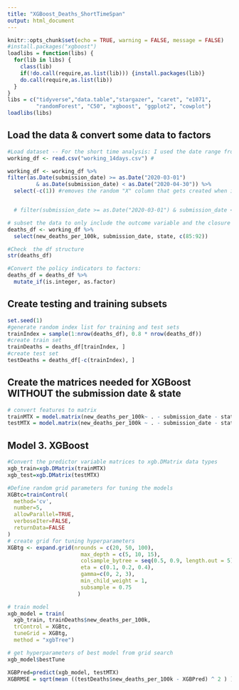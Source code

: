 ```yaml
---
title: "XGBoost_Deaths_ShortTimeSpan"
output: html_document
---
```



```r
knitr::opts_chunk$set(echo = TRUE, warning = FALSE, message = FALSE)
#install.packages("xgboost")
loadlibs = function(libs) {
  for(lib in libs) {
    class(lib)
    if(!do.call(require,as.list(lib))) {install.packages(lib)}
    do.call(require,as.list(lib))
  }
}
libs = c("tidyverse","data.table","stargazer", "caret", "e1071",
         "randomForest", "C50", "xgboost", "ggplot2", "cowplot")
loadlibs(libs)
```

## Load the data & convert some data to factors
```r
#Load dataset -- For the short time analysis: I used the date range from March 1st to April 30th (helping us to analyze for hold long the association between COVID deaths and NPI's can actually hold)
working_df <- read.csv("working_14days.csv") # 

working_df <- working_df %>% 
filter(as.Date(submission_date) >= as.Date("2020-03-01")
         & as.Date(submission_date) < as.Date("2020-04-30")) %>% 
  select(-c(1)) #removes the random "X" column that gets created when initially importing the dataset locally


  # filter(submission_date >= as.Date("2020-03-01") & submission_date < as.Date("2020-04-30"))

# subset the data to only include the outcome variable and the closure indicator variables
deaths_df <- working_df %>%
  select(new_deaths_per_100k, submission_date, state, c(85:92)) 

#Check  the df structure
str(deaths_df)

#Convert the policy indicators to factors:
deaths_df = deaths_df %>%
  mutate_if(is.integer, as.factor)
```


## Create testing and training subsets
```r
set.seed(1)
#generate random index list for training and test sets
trainIndex = sample(1:nrow(deaths_df), 0.8 * nrow(deaths_df))
#create train set 
trainDeaths = deaths_df[trainIndex, ]
#create test set
testDeaths = deaths_df[-c(trainIndex), ]
```

## Create the matrices needed for XGBoost WITHOUT the submission date & state

```r
# convert features to matrix 
trainMTX = model.matrix(new_deaths_per_100k~ . - submission_date - state, trainDeaths)[, -1]
testMTX = model.matrix(new_deaths_per_100k ~ . - submission_date - state , testDeaths)[, -1]
```

## Model 3. XGBoost

```r
#Convert the predictor variable matrices to xgb.DMatrix data types
xgb_train=xgb.DMatrix(trainMTX)
xgb_test=xgb.DMatrix(testMTX)

#Define random grid parameters for tuning the models
XGBtc=trainControl(
  method='cv',
  number=5,
  allowParallel=TRUE,
  verboseIter=FALSE,
  returnData=FALSE
)
# create grid for tuning hyperparameters
XGBtg <- expand.grid(nrounds = c(20, 50, 100),
                       max_depth = c(5, 10, 15),
                       colsample_bytree = seq(0.5, 0.9, length.out = 5),
                       eta = c(0.1, 0.2, 0.4),
                       gamma=c(0, 2, 3),
                       min_child_weight = 1,
                       subsample = 0.75
                      )

```

```r
# train model 
xgb_model = train(
  xgb_train, trainDeaths$new_deaths_per_100k,  
  trControl = XGBtc,
  tuneGrid = XGBtg,
  method = "xgbTree")
```


```r
# get hyperparameters of best model from grid search 
xgb_model$bestTune
```


```r
XGBPred=predict(xgb_model, testMTX)
XGBRMSE = sqrt(mean ((testDeaths$new_deaths_per_100k - XGBPred) ^ 2 ) )
```






